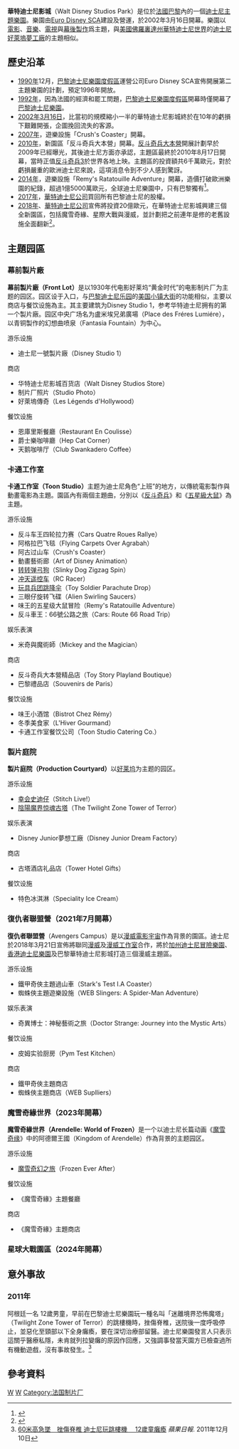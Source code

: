 {{noteTA
|G1=Disney
|1=zh-cn:酒店;zh-tw:飯店;zh-hk:飯店;
}}

{{expand|time=2010-03-26}}
{{Infobox amusement park
| name = 華特迪士尼影城
| native_name = Walt Disney Studios Park
| image = [[File:Walt_Disney_Studios_Park_logo.svg|200px]]
| resort = [[巴黎迪士尼度假區|巴黎迪士尼樂園]]
| location  = [[法國|法國]] 
| location2 = [[巴黎|巴黎]]
| location3 = [[馬恩河谷|馬恩河谷]]
| coordinates = {{coord|48|52|2.28|N|2|46|44.43|E}}
| theme = 演藝娛樂
| homepage = {{URL|http://parks.disneylandparis.co.uk/walt-disney-studios-park/index.xhtml#|官方網站}}
| owner = [[歐洲迪士尼SCA|歐洲迪士尼SCA]]
| operator = 歐洲迪士尼SCA
| opening_date = 2002年3月16日
| closing_date = 
| area = {{convert|50|ha|km2|lk=on}}
| previous_names = 
| season =  全年開放
}}
{{DLRP}}
'''華特迪士尼影城'''（Walt Disney Studios Park）是位於[[法國|法國]][[巴黎|巴黎]]{{tsl|fr|Marne-la-Vallée|馬恩河谷}}內的一個[[迪士尼主題樂園|迪士尼主題樂園]]。樂園由{{en}}[[Euro_Disney_SCA|Euro Disney SCA]]建設及營運，於2002年3月16日開幕。樂園以[[電影|電影]]、[[音樂|音樂]]、[[電視|電視]]與[[幕後製作|幕後製作]]爲主題，與[[美國|美國]][[佛羅裏達州|佛羅裏達州]][[華特迪士尼世界|華特迪士尼世界]]的[[迪士尼好萊塢夢工廠|迪士尼好萊塢夢工廠]]的主題相似。

== 歷史沿革 ==
*[[1990年|1990年]]12月，[[巴黎迪士尼樂園度假區|巴黎迪士尼樂園度假區]]運營公司Euro Disney SCA宣佈開展第二主題樂園的計劃，預定1996年開放。
*[[1992年|1992年]]，因為法國的經濟和罷工問題，[[巴黎迪士尼樂園度假區|巴黎迪士尼樂園度假區]]開幕時僅開幕了[[巴黎迪士尼樂園|巴黎迪士尼樂園]]。
*[[2002年|2002年]][[3月16日|3月16日]]，比當初的規模縮小一半的華特迪士尼影城終於在10年的虧損下艱難開張，企圖挽回流失的客源。
*[[2007年|2007年]]，遊樂設施「Crush's Coaster」開幕。
*[[2010年|2010年]]，新園區「反斗奇兵大本營」開幕。[[反斗奇兵大本營|反斗奇兵大本營]]開展計劃早於2009年已經曝光，其後迪士尼方面亦承認，主題區最終於2010年8月17日開幕，當時正值[[反斗奇兵3|反斗奇兵3]]於世界各地上映。主題區的投資額共6千萬歐元，對於虧損嚴重的歐洲迪士尼來說，這項消息令到不少人感到驚訝。
*[[2014年|2014年]]，遊樂設施「Remy's Ratatouille Adventure」開幕，造價打破歐洲樂園的紀錄，超過1億5000萬歐元，全球迪士尼樂園中，只有巴黎獨有<ref name="lefigaro2018">{{Lien web |url=http://www.lefigaro.fr/societes/2018/02/27/20005-20180227ARTFIG00152-marvel-la-reine-des-neiges-et-star-wars-s-installent-a-disneyland-paris.php |titre=Marvel, La Reine des neiges et Star Wars s'installent à Disneyland Paris |auteur=Mathilde Visseyrias |date=27 février 2018 |site=[[Le_Figaro|Le Figaro]] |consulté le=27 février 2018 |title=存档副本 |access-date=2018-05-13 |archive-date=2021-04-23 |archive-url=https://web.archive.org/web/20210423141353/https://www.lefigaro.fr/societes/2018/02/27/20005-20180227ARTFIG00152-marvel-la-reine-des-neiges-et-star-wars-s-installent-a-disneyland-paris.php |dead-url=no }}</ref>。
*[[2017年|2017年]]，[[華特迪士尼公司|華特迪士尼公司]]買回所有巴黎迪士尼的股權。
*[[2018年|2018年]]、[[華特迪士尼公司|華特迪士尼公司]]宣佈將投資20億歐元，在華特迪士尼影城興建三個全新園區，包括魔雪奇緣、星際大戰與漫威，並計劃把之前連年是修的老舊設施全面翻新<ref name="lesechos2018">{{Lien web |url=https://investir.lesechos.fr/actions/actualites/disney-investit-2-mds-dans-le-developpement-de-disneyland-paris-1745336.php |titre=Disney investit €2 mds dans le développement de Disneyland Paris |auteur=[[Reuters|Reuters]] |date=27 février 2018 |site=[[Les_Échos|Les Échos]] |consulté le=27 février 2018 |title=存档副本 |access-date=2018-05-13 |archive-date=2021-04-23 |archive-url=https://web.archive.org/web/20210423141425/https://investir.lesechos.fr/actions/actualites/disney-investit-2-mds-dans-le-developpement-de-disneyland-paris-1745336.php |dead-url=no }}</ref>。

==主題园區==
===幕前製片廠===
'''幕前製片廠（Front Lot）'''是以1930年代电影好莱坞“黄金时代”的电影制片厂为主题的园区。园区设于入口，与[[巴黎迪士尼乐园|巴黎迪士尼乐园]]的[[美国小镇大街|美国小镇大街]]的功能相似，主要以商店与餐饮设施為主。其主要建筑为Disney Studio 1，参考华特迪士尼拥有的第一个製片廠。园区中央广场名为盧米埃兄弟廣場（Place des Fréres Lumiére），以青铜製作的幻想曲喷泉（Fantasia Fountain）为中心。

;游乐设施
* 迪士尼一號製片廠（Disney Studio 1）

;商店
* 华特迪士尼影城百货店（Walt Disney Studios Store）
* 制片厂照片（Studio Photo）
* 好萊塢傳奇（Les Légends d'Hollywood）

;餐饮设施
* 恩庫里斯餐廳（Restaurant En Coulisse）
* 爵士樂咖啡廳（Hep Cat Corner）
* 天鹅咖啡厅（Club Swankadero Coffee）

===卡通工作室===
'''卡通工作室（Toon Studio）'''主题为迪士尼角色“上班”的地方，以傳統電影製作與動畫電影為主題。園區內有兩個主題曲，分別以《[[反斗奇兵|反斗奇兵]]》和《[[五星級大鼠|五星級大鼠]]》為主題。

;游乐设施
* 反斗车王四轮拉力赛（Cars Quatre Roues Rallye）
* 阿格拉巴飞毯（Flying Carpets Over Agrabah）
* 阿古过山车（Crush's Coaster）
* 動畫藝術廊（Art of Disney Animation）
* [[转转弹弓狗|转转弹弓狗]]（Slinky Dog Zigzag Spin）
* [[冲天遥控车|冲天遥控车]]（RC Racer）
* [[玩具兵团跳降伞|玩具兵团跳降伞]]（Toy Soldier Parachute Drop）
* 三眼仔旋转飞碟（Alien Swirling Saucers）
* 味王的五星级大鼠冒险（Remy's Ratatouille Adventure）
* 反斗車王：66號公路之旅（Cars: Route 66 Road Trip）

;娱乐表演
* 米奇與魔術師（Mickey and the Magician）

;商店
* 反斗奇兵大本營精品店（Toy Story Playland Boutique）
* 巴黎禮品店（Souvenirs de Paris）

;餐饮设施
*味王小酒馆（Bistrot Chez Rémy）
*冬季美食家（L'Hiver Gourmand）
*卡通工作室餐饮公司（Toon Studio Catering Co.）

===製片庭院===
'''製片庭院（Production Courtyard）'''以[[好莱坞|好莱坞]]为主题的园区。

;游乐设施
* [[幸会史迪仔|幸会史迪仔]]（Stitch Live!）
* [[陰陽魔界|陰陽魔界]][[惊魂古塔|惊魂古塔]]（The Twilight Zone Tower of Terror）

;娱乐表演
* Disney Junior夢想工廠（Disney Junior Dream Factory）

;商店
* 古塔酒店礼品店（Tower Hotel Gifts）

;餐饮设施
* 特色冰淇淋（Speciality Ice Cream）

=== 復仇者聯盟營（2021年7月開幕） ===
{{main|復仇者聯盟營}}
'''復仇者聯盟營'''（Avengers Campus）是以[[漫威電影宇宙|漫威電影宇宙]]作為背景的園區。迪士尼於2018年3月21日宣佈將聯同[[漫威|漫威]]及[[漫威工作室|漫威工作室]]合作，將於[[加州迪士尼冒險樂園|加州迪士尼冒險樂園]]、[[香港迪士尼樂園|香港迪士尼樂園]]及巴黎華特迪士尼影城打造三個漫威主題區。

;游乐设施
* 鐵甲奇俠主題過山車（Stark's Test I.A Coaster）
* 蜘蛛俠主題遊樂設施（WEB Slingers: A Spider-Man Adventure）

;娱乐表演
* 奇異博士：神秘藝術之旅（Doctor Strange: Journey into the Mystic Arts）

;餐饮设施
* 皮姆实验厨房（Pym Test Kitchen）

;商店
* 鐵甲奇俠主題商店
* 蜘蛛俠主題商店（WEB Suplliers）

=== 魔雪奇緣世界（2023年開幕） ===
{{main|魔雪奇緣世界}}
'''魔雪奇緣世界（Arendelle: World of Frozen）'''是一个以迪士尼长篇动画《[[魔雪奇缘|魔雪奇缘]]》中的阿德爾王國（Kingdom of Arendelle）作為背景的主题园区。

;游乐设施
*[[魔雪奇幻之旅|魔雪奇幻之旅]]（Frozen Ever After）

;餐饮设施
* 《魔雪奇緣》主題餐廳

;商店
* 《魔雪奇緣》主題商店

===星球大戰園區（2024年開幕）===

==意外事故==
===2011年===
阿根廷一名 12歲男童，早前在巴黎迪士尼樂園玩一種名叫「迷離境界恐怖魔塔」（Twilight Zone Tower of Terror）的跳樓機時，挫傷脊椎，送院後一度呼吸停止，並惡化至頸部以下全身癱瘓，要在深切治療部留醫。迪士尼樂園發言人只表示這關乎醫療私隱，未肯就列拉變癱的原因作回應，又強調事發當天園方已檢查過所有機動遊戲，沒有事故發生。<ref>[http://hk.apple.nextmedia.com/template/apple/art_main.php?iss_id=20111210&sec_id=15335&subsec=2756&art_id=15879663 60米高急墜　挫傷脊椎 迪士尼玩跳樓機　 12歲童癱瘓] ''蘋果日報''. 2011年12月10日</ref>

==參考資料==
{{reflist}}

{{華特迪士尼樂園及度假區}}

[[Category:2002年完工建築物|W]]
[[Category:迪士尼度假區及主題公園|W]]
[[Category:法国制片厂|Category:法国制片厂]]